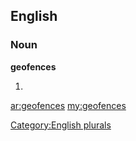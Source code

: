 ==English==

===Noun===
'''geofences'''

# {{plural of|[[geofence]]}}

[[Category:English plurals]]

[[ar:geofences]]
[[my:geofences]]